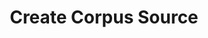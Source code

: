 ---
openapi: post /api/corpora/{corpus_id}/sources
title: "Create Corpus Source"
description: "Creates a new source for the specified corpus"
---